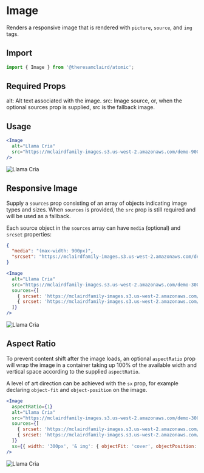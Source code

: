 
<Meta title="Components/Image" component={Image} />

# Image

Renders a responsive image that is rendered with `picture`, `source`, and `img` tags.

## Import

```jsx
import { Image } from '@theresamclaird/atomic';
```

## Required Props

<Box as="ul">
  <Text as="li">alt: Alt text associated with the image.</Text>
  <Text as="li">src: Image source, or, when the optional sources prop is supplied, src is the fallback image.</Text>
</Box>

## Usage

```jsx
<Image
  alt="Llama Cria"
  src="https://mclairdfamily-images.s3.us-west-2.amazonaws.com/demo-900x556.webp"
/>
```

<Canvas>
  <Story name="Simple Image">
    <Image
      alt="Llama Cria"
      src="https://mclairdfamily-images.s3.us-west-2.amazonaws.com/demo-900x556.webp"
    />
  </Story>
</Canvas>

## Responsive Image

Supply a `sources` prop consisting of an array of objects indicating image types and sizes. When `sources` is provided, the `src` prop is still required and will be used as a fallback.

Each source object in the `sources` array can have `media` (optional) and `srcset` properties:

```json
{
  "media": "(max-width: 900px)",
  "srcset": "https://mclairdfamily-images.s3.us-west-2.amazonaws.com/demo-900x556.webp"
}
```



```jsx
<Image
  alt="Llama Cria"
  src="https://mclairdfamily-images.s3.us-west-2.amazonaws.com/demo-300x185.webp"
  sources={[
    { srcset: 'https://mclairdfamily-images.s3.us-west-2.amazonaws.com/demo-300x185.webp 300w, https://mclairdfamily-images.s3.us-west-2.amazonaws.com/demo-600x371.webp 600w, https://mclairdfamily-images.s3.us-west-2.amazonaws.com/demo-900x556.webp 900w, https://mclairdfamily-images.s3.us-west-2.amazonaws.com/demo-1200x742.webp 1200w, https://mclairdfamily-images.s3.us-west-2.amazonaws.com/demo-2400x1483.webp 2400w, https://mclairdfamily-images.s3.us-west-2.amazonaws.com/demo-3600x2225.webp 3600w' },
    { srcset: 'https://mclairdfamily-images.s3.us-west-2.amazonaws.com/demo-300x185.jpg 300w, https://mclairdfamily-images.s3.us-west-2.amazonaws.com/demo-600x371.jpg 600w, https://mclairdfamily-images.s3.us-west-2.amazonaws.com/demo-900x556.jpg 900w, https://mclairdfamily-images.s3.us-west-2.amazonaws.com/demo-1200x742.jpg 1200w, https://mclairdfamily-images.s3.us-west-2.amazonaws.com/demo-2400x1483.jpg 2400w, https://mclairdfamily-images.s3.us-west-2.amazonaws.com/demo-3600x2225.jpg 3600w' },
  ]}
/>
```

<Canvas>
  <Story name="Responsive Image">
    <Image
      alt="Llama Cria"
      src="https://mclairdfamily-images.s3.us-west-2.amazonaws.com/demo-300x185.webp"
      sources={[
        { srcset: 'https://mclairdfamily-images.s3.us-west-2.amazonaws.com/demo-300x185.webp 300w, https://mclairdfamily-images.s3.us-west-2.amazonaws.com/demo-600x371.webp 600w, https://mclairdfamily-images.s3.us-west-2.amazonaws.com/demo-900x556.webp 900w, https://mclairdfamily-images.s3.us-west-2.amazonaws.com/demo-1200x742.webp 1200w, https://mclairdfamily-images.s3.us-west-2.amazonaws.com/demo-2400x1483.webp 2400w, https://mclairdfamily-images.s3.us-west-2.amazonaws.com/demo-3600x2225.webp 3600w' },
        { srcset: 'https://mclairdfamily-images.s3.us-west-2.amazonaws.com/demo-300x185.jpg 300w, https://mclairdfamily-images.s3.us-west-2.amazonaws.com/demo-600x371.jpg 600w, https://mclairdfamily-images.s3.us-west-2.amazonaws.com/demo-900x556.jpg 900w, https://mclairdfamily-images.s3.us-west-2.amazonaws.com/demo-1200x742.jpg 1200w, https://mclairdfamily-images.s3.us-west-2.amazonaws.com/demo-2400x1483.jpg 2400w, https://mclairdfamily-images.s3.us-west-2.amazonaws.com/demo-3600x2225.jpg 3600w' },
      ]}
    />
  </Story>
</Canvas>

## Aspect Ratio

To prevent content shift after the image loads, an optional `aspectRatio` prop will wrap the image in a container taking up 100% of the available width and vertical space according to the supplied `aspectRatio`.

A level of art direction can be achieved with the `sx` prop, for example declaring `object-fit` and `object-position` on the image.

```jsx
<Image
  aspectRatio={1}
  alt="Llama Cria"
  src="https://mclairdfamily-images.s3.us-west-2.amazonaws.com/demo-300x185.webp"
  sources={[
    { srcset: 'https://mclairdfamily-images.s3.us-west-2.amazonaws.com/demo-300x185.webp 300w, https://mclairdfamily-images.s3.us-west-2.amazonaws.com/demo-600x371.webp 600w, https://mclairdfamily-images.s3.us-west-2.amazonaws.com/demo-900x556.webp 900w, https://mclairdfamily-images.s3.us-west-2.amazonaws.com/demo-1200x742.webp 1200w, https://mclairdfamily-images.s3.us-west-2.amazonaws.com/demo-2400x1483.webp 2400w, https://mclairdfamily-images.s3.us-west-2.amazonaws.com/demo-3600x2225.webp 3600w' },
    { srcset: 'https://mclairdfamily-images.s3.us-west-2.amazonaws.com/demo-300x185.jpg 300w, https://mclairdfamily-images.s3.us-west-2.amazonaws.com/demo-600x371.jpg 600w, https://mclairdfamily-images.s3.us-west-2.amazonaws.com/demo-900x556.jpg 900w, https://mclairdfamily-images.s3.us-west-2.amazonaws.com/demo-1200x742.jpg 1200w, https://mclairdfamily-images.s3.us-west-2.amazonaws.com/demo-2400x1483.jpg 2400w, https://mclairdfamily-images.s3.us-west-2.amazonaws.com/demo-3600x2225.jpg 3600w' },
  ]}
  sx={{ width: '300px', '& img': { objectFit: 'cover', objectPosition: 'left' } }}
/>
```

<Canvas>
  <Story name="Aspect Ratio">
    <Image
      aspectRatio={1}
      alt="Llama Cria"
      src="https://mclairdfamily-images.s3.us-west-2.amazonaws.com/demo-300x185.webp"
      sources={[
        { srcset: 'https://mclairdfamily-images.s3.us-west-2.amazonaws.com/demo-300x185.webp 300w, https://mclairdfamily-images.s3.us-west-2.amazonaws.com/demo-600x371.webp 600w, https://mclairdfamily-images.s3.us-west-2.amazonaws.com/demo-900x556.webp 900w, https://mclairdfamily-images.s3.us-west-2.amazonaws.com/demo-1200x742.webp 1200w, https://mclairdfamily-images.s3.us-west-2.amazonaws.com/demo-2400x1483.webp 2400w, https://mclairdfamily-images.s3.us-west-2.amazonaws.com/demo-3600x2225.webp 3600w' },
        { srcset: 'https://mclairdfamily-images.s3.us-west-2.amazonaws.com/demo-300x185.jpg 300w, https://mclairdfamily-images.s3.us-west-2.amazonaws.com/demo-600x371.jpg 600w, https://mclairdfamily-images.s3.us-west-2.amazonaws.com/demo-900x556.jpg 900w, https://mclairdfamily-images.s3.us-west-2.amazonaws.com/demo-1200x742.jpg 1200w, https://mclairdfamily-images.s3.us-west-2.amazonaws.com/demo-2400x1483.jpg 2400w, https://mclairdfamily-images.s3.us-west-2.amazonaws.com/demo-3600x2225.jpg 3600w' },
      ]}
      sx={{ width: '300px', '& img': { objectFit: 'cover', objectPosition: 'left' } }}
    />
  </Story>
</Canvas>

